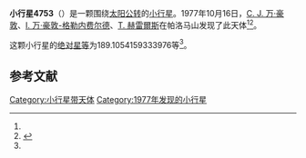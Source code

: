 {{Infobox planet
| bgcolour = #FFFFC0
| name = 4753 Phidias
| symbol = 
| image = 
| caption = 
| discovery = yes
| discovery_ref = 
| discoverer = [[C._J._万·豪敦|C. J. 万·豪敦]]、[[I._万·豪敦-格勒内费尔德|I. 万·豪敦-格勒内费尔德]]、[[T._赫雷爾斯|T. 赫雷爾斯]]
| discovery_site = [[帕洛马山|帕洛马山]] 
| discovered = 1977年10月16日
| designations = yes
| mp_name = 
| named_after = 
| alt_names = 4059 T-3/ 1985 RO4
| mp_category = [[主带小行星|主带小行星]]
| orbit_ref = <ref name="a">[http://ssd.jpl.nasa.gov/sbdb.cgi?sstr=4753 4753 Phidias] {{Wayback|url=http://ssd.jpl.nasa.gov/sbdb.cgi?sstr=4753 |date=20210806104554 }}，小行星數據庫瀏覽器（JPL Small-Body Database Browser）－[[美国国家航空航天局|美国国家航空航天局]]喷气推进实验室</ref>
| epoch = 2456400.5 (2013年4月18日更新)
| aphelion = {{convert|2.721827093319443|AU|km|3|abbr=on|lk=out}}
| perihelion = {{convert|2.370336372278608|AU|km|3|abbr=on}}
| semimajor = {{convert|2.546081732799025|AU|km|3|abbr=on}}
| eccentricity = 0.069025813
| period = 1483.907871 [[日|日]]<br />4.06[[儒略年|儒略年]]
| avg_speed = 
| inclination = 4.312707151501995
| asc_node = 59.5856216212783
| mean_anomaly = 
| arg_peri = 189.1054159333976
| satellites = 
| physical_characteristics = yes
| dimensions = 
| mass = 
| density = 
| surface_grav = 
| escape_velocity = 
| sidereal_day = 
| axial_tilt = 
| pole_ecliptic_lat = 
| pole_ecliptic_lon = 
| albedo = 
| temperatures= 
| temp_name1 = 
| mean_temp_1 = 
| max_temp_1 = 
| temp_name2 = 
| max_temp_2 = 
| spectral_type = 
| abs_magnitude = 189.1054159333976
}}

'''小行星4753'''（{{lang-en|4753 Phidias}}）是一颗围绕[[太阳|太阳]][[公转|公转]]的[[小行星|小行星]]。1977年10月16日，[[C._J._万·豪敦|C. J. 万·豪敦]]、[[I._万·豪敦-格勒内费尔德|I. 万·豪敦-格勒内费尔德]]、[[T._赫雷爾斯|T. 赫雷爾斯]]在帕洛马山发现了此天体<ref name="a" /><ref>{{cite news|title=小行星列表|url=http://cfa-www.harvard.edu/iau/lists/NumberedMPs.txt|accessdate=2013-07-08|newspaper=哈佛大学|archive-date=2008-05-17|archive-url=https://web.archive.org/web/20080517010638/http://cfa-www.harvard.edu/iau/lists/NumberedMPs.txt|dead-url=no}}</ref>。

这颗小行星的[[绝对星等|绝对星等]]为189.1054159333976等<ref name="a" />。

==参考文献==
{{reflist}}
{{Minor Planet Number|[[小行星4752|小行星4752]]|[[小行星4754|小行星4754]]}}

{{小天体}}

[[Category:小行星带天体|Category:小行星带天体]]
[[Category:1977年发现的小行星|Category:1977年发现的小行星]]

{{asteroid-stub}}